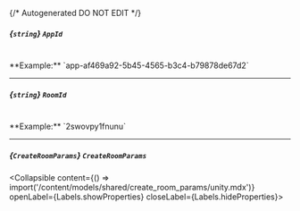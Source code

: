 {/* Autogenerated DO NOT EDIT  */}

##### *{`string`}* `AppId`
<br/>
**Example:** `app-af469a92-5b45-4565-b3c4-b79878de67d2`

---
##### *{`string`}* `RoomId`
<br/>
**Example:** `2swovpy1fnunu`

---
##### *{`CreateRoomParams`}* `CreateRoomParams`
<Collapsible content={() => import('/content/models/shared/create_room_params/unity.mdx')} openLabel={Labels.showProperties} closeLabel={Labels.hideProperties}>
</Collapsible>



